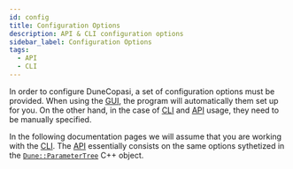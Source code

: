 ```yaml
---
id: config
title: Configuration Options
description: API & CLI configuration options
sidebar_label: Configuration Options
tags:
  - API
  - CLI
---
```



In order to configure DuneCopasi, a set of configuration options must be provided.
When using the [GUI](use_gui), the program will automatically them set up for you. On the other hand, in the
case of [CLI](use_cli) and [API](use_cli) usage, they need to be manually specified.

In the following documentation pages we will assume that you are working with the [CLI](use_cli).
The [API](use_cli) essentially consists on the same options sythetized in the
[`Dune::ParameterTree`](https://www.dune-project.org/doxygen/2.9.1/classDune_1_1ParameterTree.html) C++ object.

<DocCardList/>
